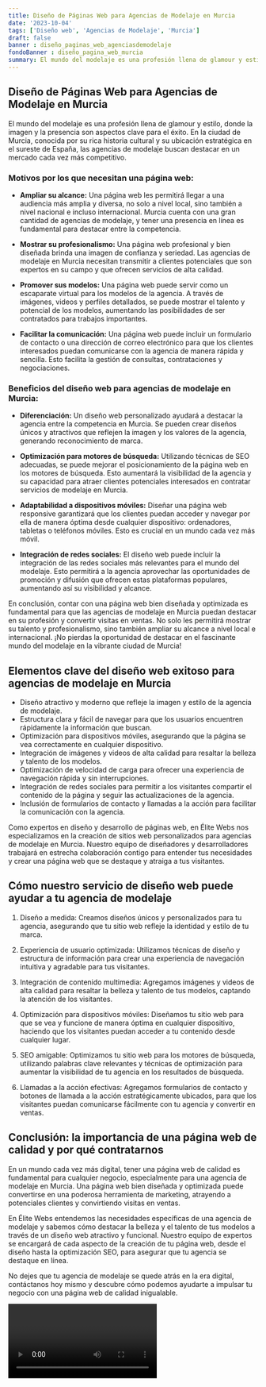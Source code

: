 ```yaml
---
title: Diseño de Páginas Web para Agencias de Modelaje en Murcia
date: '2023-10-04'
tags: ['Diseño web', 'Agencias de Modelaje', 'Murcia']
draft: false
banner : diseño_paginas_web_agenciasdemodelaje
fondoBanner : diseño_pagina_web_murcia
summary: El mundo del modelaje es una profesión llena de glamour y estilo, donde la imagen y la presencia son aspectos clave para el éxito. En la ciudad de Murcia, conocida por su rica historia cultural y su ubicación estratégica en el sureste de España, las agencias de modelaje buscan destacar en un mercado cada vez más competitivo.
---
```


## **Diseño de Páginas Web para Agencias de Modelaje en Murcia**

El mundo del modelaje es una profesión llena de glamour y estilo, donde la imagen y la presencia son aspectos clave para el éxito. En la ciudad de Murcia, conocida por su rica historia cultural y su ubicación estratégica en el sureste de España, las agencias de modelaje buscan destacar en un mercado cada vez más competitivo.

### **Motivos por los que necesitan una página web:**

- **Ampliar su alcance:** Una página web les permitirá llegar a una audiencia más amplia y diversa, no solo a nivel local, sino también a nivel nacional e incluso internacional. Murcia cuenta con una gran cantidad de agencias de modelaje, y tener una presencia en línea es fundamental para destacar entre la competencia.

- **Mostrar su profesionalismo:** Una página web profesional y bien diseñada brinda una imagen de confianza y seriedad. Las agencias de modelaje en Murcia necesitan transmitir a clientes potenciales que son expertos en su campo y que ofrecen servicios de alta calidad.

- **Promover sus modelos:** Una página web puede servir como un escaparate virtual para los modelos de la agencia. A través de imágenes, videos y perfiles detallados, se puede mostrar el talento y potencial de los modelos, aumentando las posibilidades de ser contratados para trabajos importantes.

- **Facilitar la comunicación:** Una página web puede incluir un formulario de contacto o una dirección de correo electrónico para que los clientes interesados puedan comunicarse con la agencia de manera rápida y sencilla. Esto facilita la gestión de consultas, contrataciones y negociaciones.

### **Beneficios del diseño web para agencias de modelaje en Murcia:**

- **Diferenciación:** Un diseño web personalizado ayudará a destacar la agencia entre la competencia en Murcia. Se pueden crear diseños únicos y atractivos que reflejen la imagen y los valores de la agencia, generando reconocimiento de marca.

- **Optimización para motores de búsqueda:** Utilizando técnicas de SEO adecuadas, se puede mejorar el posicionamiento de la página web en los motores de búsqueda. Esto aumentará la visibilidad de la agencia y su capacidad para atraer clientes potenciales interesados en contratar servicios de modelaje en Murcia.

- **Adaptabilidad a dispositivos móviles:** Diseñar una página web responsive garantizará que los clientes puedan acceder y navegar por ella de manera óptima desde cualquier dispositivo: ordenadores, tabletas o teléfonos móviles. Esto es crucial en un mundo cada vez más móvil.

- **Integración de redes sociales:** El diseño web puede incluir la integración de las redes sociales más relevantes para el mundo del modelaje. Esto permitirá a la agencia aprovechar las oportunidades de promoción y difusión que ofrecen estas plataformas populares, aumentando así su visibilidad y alcance.

En conclusión, contar con una página web bien diseñada y optimizada es fundamental para que las agencias de modelaje en Murcia puedan destacar en su profesión y convertir visitas en ventas. No solo les permitirá mostrar su talento y profesionalismo, sino también ampliar su alcance a nivel local e internacional. ¡No pierdas la oportunidad de destacar en el fascinante mundo del modelaje en la vibrante ciudad de Murcia!

<GifSeo />

<Cta />

## Elementos clave del diseño web exitoso para agencias de modelaje en Murcia

- Diseño atractivo y moderno que refleje la imagen y estilo de la agencia de modelaje.
- Estructura clara y fácil de navegar para que los usuarios encuentren rápidamente la información que buscan.
- Optimización para dispositivos móviles, asegurando que la página se vea correctamente en cualquier dispositivo.
- Integración de imágenes y videos de alta calidad para resaltar la belleza y talento de los modelos.
- Optimización de velocidad de carga para ofrecer una experiencia de navegación rápida y sin interrupciones.
- Integración de redes sociales para permitir a los visitantes compartir el contenido de la página y seguir las actualizaciones de la agencia.
- Inclusión de formularios de contacto y llamadas a la acción para facilitar la comunicación con la agencia.

Como expertos en diseño y desarrollo de páginas web, en Élite Webs nos especializamos en la creación de sitios web personalizados para agencias de modelaje en Murcia. Nuestro equipo de diseñadores y desarrolladores trabajará en estrecha colaboración contigo para entender tus necesidades y crear una página web que se destaque y atraiga a tus visitantes.

## Cómo nuestro servicio de diseño web puede ayudar a tu agencia de modelaje

1. Diseño a medida: Creamos diseños únicos y personalizados para tu agencia, asegurando que tu sitio web refleje la identidad y estilo de tu marca.

2. Experiencia de usuario optimizada: Utilizamos técnicas de diseño y estructura de información para crear una experiencia de navegación intuitiva y agradable para tus visitantes.

3. Integración de contenido multimedia: Agregamos imágenes y videos de alta calidad para resaltar la belleza y talento de tus modelos, captando la atención de los visitantes.

4. Optimización para dispositivos móviles: Diseñamos tu sitio web para que se vea y funcione de manera óptima en cualquier dispositivo, haciendo que los visitantes puedan acceder a tu contenido desde cualquier lugar.

5. SEO amigable: Optimizamos tu sitio web para los motores de búsqueda, utilizando palabras clave relevantes y técnicas de optimización para aumentar la visibilidad de tu agencia en los resultados de búsqueda.

6. Llamadas a la acción efectivas: Agregamos formularios de contacto y botones de llamada a la acción estratégicamente ubicados, para que los visitantes puedan comunicarse fácilmente con tu agencia y convertir en ventas.

## Conclusión: la importancia de una página web de calidad y por qué contratarnos

En un mundo cada vez más digital, tener una página web de calidad es fundamental para cualquier negocio, especialmente para una agencia de modelaje en Murcia. Una página web bien diseñada y optimizada puede convertirse en una poderosa herramienta de marketing, atrayendo a potenciales clientes y convirtiendo visitas en ventas.

En Élite Webs entendemos las necesidades específicas de una agencia de modelaje y sabemos cómo destacar la belleza y el talento de tus modelos a través de un diseño web atractivo y funcional. Nuestro equipo de expertos se encargará de cada aspecto de la creación de tu página web, desde el diseño hasta la optimización SEO, para asegurar que tu agencia se destaque en línea.

No dejes que tu agencia de modelaje se quede atrás en la era digital, contáctanos hoy mismo y descubre cómo podemos ayudarte a impulsar tu negocio con una página web de calidad inigualable.

<Video />

<CtaBot job='Agencias de Modelaje' city='Murcia'/>

<Gmaps query='Murcia+españa+maps' />